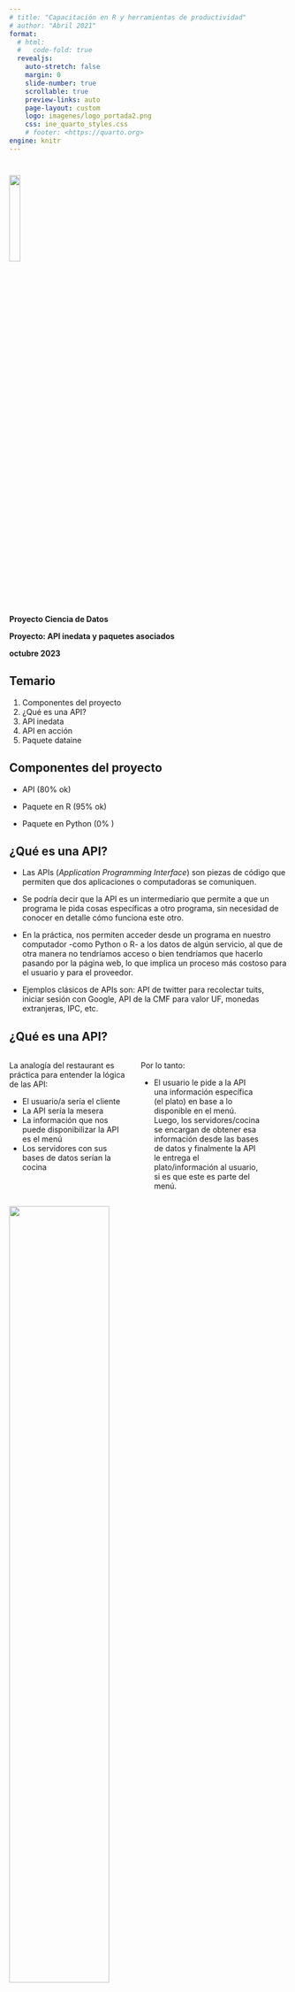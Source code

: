 ```yaml
---
# title: "Capacitación en R y herramientas de productividad"
# author: "Abril 2021"
format:
  # html:
  #   code-fold: true
  revealjs:
    auto-stretch: false
    margin: 0
    slide-number: true
    scrollable: true
    preview-links: auto
    page-layout: custom
    logo: imagenes/logo_portada2.png
    css: ine_quarto_styles.css
    # footer: <https://quarto.org>
engine: knitr
---
```


#

<!---
# TODO: this does not work
 .linea-superior[]
.linea-inferior[] 
--->

<!---
# TODO: this does not work
 ![](imagenes/logo_portada2.png){.center style="width: 20%;"}   
--->

[]{.linea-superior} 
[]{.linea-inferior} 


<!---
 <img src="imagenes/logo_portada2.png" style="width: 20%"/>  
--->

[<img src="imagenes/logo_portada2.png" width="20%"/> ]{.center-justified}


[**Proyecto Ciencia de Datos**]{.big-par .center-justified}

[**Proyecto: API inedata y paquetes asociados**]{.big-par .center-justified}

[**octubre 2023**]{.big-par .center-justified}


## Temario

1. Componentes del proyecto
2. ¿Qué es una API?
3. API inedata
4. API en acción
4. Paquete dataine


## Componentes del proyecto

- API (80% ok)

- Paquete en R (95% ok)

- Paquete en Python (0% )




## ¿Qué es una API?



::: {.incremental}
- Las APIs (_Application Programming Interface_) son piezas de código que permiten que dos aplicaciones o computadoras se comuniquen.

- Se podría decir que la API es un intermediario que permite a que un programa le pida cosas específicas a otro programa, sin necesidad 
de conocer en detalle cómo funciona este otro.


- En la práctica, nos permiten acceder desde un programa en nuestro computador -como Python o R- a los datos de algún servicio, al que de otra manera no tendríamos acceso o bien tendríamos que hacerlo pasando por la página web, lo que implica un proceso más costoso para el usuario y para el proveedor.

- Ejemplos clásicos de APIs son: API de twitter para recolectar tuits, iniciar sesión con Google, API de la CMF para valor UF, monedas extranjeras, IPC, etc.
:::

## ¿Qué es una API?

::::{.columns}

:::{.column style='flex: 0.45' .medium-par} 
La analogía del restaurant es práctica para entender la lógica de las API:

- El usuario/a sería el cliente
- La API sería la mesera
- La información que nos puede disponibilizar la API es el menú
- Los servidores con sus bases de datos serían la cocina

:::


:::{.column style='flex: 0.45' .medium-par} 
Por lo tanto:

- El usuario le pide a la API una información específica (el plato) en base a lo disponible 
en el menú. Luego, los servidores/cocina se encargan de obtener esa información desde las
bases de datos y finalmente la API le entrega el plato/información al usuario, si es que este es
parte del menú.
:::

::::

[<img src="imagenes/api_restaurant.webp" width="60%" />]{.center}


## ¿Qué es una API?

<img src="imagenes/rest-api.jpg" width="100%" style="float: right;" />




## Uso y motivación

:::{.incremental .medium-par}
- La API del INE da acceso directo a las tablas publicadas por el INE, evitándole a sus usuarios pasar
por la página web, además de entregar información como nombres de las columnas e
información descriptiva de las tablas.
  - Actualmente se encuentran disponibles EPF, ENUSC, ESI y ENE
  
- La idea de su creación es facilitar el acceso a datos a usuarios más avanzados, que conocen este tipo de herramientas.

- El paquete, además, permite acceder a la API en un formato más familiar, que sea cómodo para usuarios y usuarias de nivel intermedio
:::

## La API inedata

:::{.incremental .medium-par}

- La API está compuesta por 4 _endpoints_ principales
  - Un _endpoint_ es una ruta dentro de la API que tiene asignada una tarea específica
  
- Estos son:
  - `/data`: Se ingresa `.json` que contiene la encuesta y versión y opcionalmente una lista de columnas. Si no se ingresa lista de columnas devuelve tabla con todas sus columnas, caso contrario se filtran columnas. Esta se devuelve en formato `.json`
    - `.json` es una forma estándar y flexible de dar formato y estructura a los datos, facilitando su transmisión
:::


:::: {.r-stack}
::: {.fragment .fade-in-then-out }
Uso:

  <p align="center">
  
::::{.columns}

:::{.column style='flex: 0.3' } 
  <img src="imagenes/get_data_curl.png" style="width:100%; margin-right:20px;"  />
:::

:::{.column style='flex: 0.3' } 
  <img src="imagenes/get_data_python.png"style="width:100%; margin-right:20px;" />
:::

:::{.column style='flex: 0.3' } 
  <img src="imagenes/get_data_r.png"style="width:100%; margin-right:20px;" />
:::

::::
</p>
:::

::: {.fragment .fade-in-then-out }
Resultado:

<img src="imagenes/output_get_data.png" width="65%" />

:::    

::::
## La API inedata


::: {.medium-par}
- La API está compuesta por 4 _endpoints_ principales
  - Un _endpoint_ es una ruta dentro de la API que tiene asignada una tarea específica
  
- Estos son:

  - `/colnames`: se le entrega un dataset y una versión y a cambio entrega las columnas de esa tabla.


:::


::: {.fragment}
Uso:

     http://127.0.0.1:8000/colnames?dataset=epf_gastos&version=viii


:::

::: {.fragment}
Resultado:

     {"data":["index","ï»¿ZONA","FOLIO_V","FOLIO","FE","VARSTRAT","VARUNIT","CCIF","D","G","C","SC","P","GASTO","GLOSA"]}


:::
    

## La API inedata


::: {.medium-par}
- La API está compuesta por 4 _endpoints_ principales
  - Un _endpoint_ es una ruta dentro de la API que tiene asignada una tarea específica
  
- Estos son:

  - `/info`: entrega información descriptiva de las tablas disponibles. Opcionalmente se puede ingresar una encuesta para filtrar, obteniendo la información de las tablas asociadas a esa encuesta


:::

::: {.fragment}
Uso:

     http://127.0.0.1:8000/info?dataset_filter=epf_gastos


:::

::: {.fragment}
Resultado:

     "[{\"survey\":\"epf_gastos\",\"version\":\"vii\",\"n_row\":641938,\"n_col\":12,\"file_size\":32763938},{\"survey\":\"epf_gastos\",\"version\":\"viii\",\"n_row\":1064239,\"n_col\":15,\"file_size\":85938002}]"


:::
   

## La API inedata


::: {.medium-par}
- La API está compuesta por 4 _endpoints_ principales
  - Un _endpoint_ es una ruta dentro de la API que tiene asignada una tarea específica
  
- Estos son:

  - `/uploadfile`: permite subir tablas nuevas, que podrán ser consultadas en un futuro.
    - Solo para administradores de la API.
    - Es posible que este _endpoint_ cambie considerablemente.


:::

::: {.fragment}
UI al ingresar al endpoint:

<img src="imagenes/uploadfile.png" style="width:60%; margin-right:20px;" />

:::

## API en acción

Al entrar a la URL, se nos envía directamente a la documentación, que, junto con explicar cada _endpoint_
nos permite probarlos.

Probemos la api!




## Paquete dataine

El paquete dataine se conecta a la API y facilita la descarga de datos desde el código de R

. . .

**posee cuatro funciones principales:**

:::{.incremental .medium-par}

- get_catalog()

- get_columns()

- get_data()

- get_many_data()

:::

## Principales funciones


**get_catalog()**

:::{.incremental .medium-par}

- Nos permite obtener el catálogo de encuestas cargadas en la API

- Posee el parámetro **dataset** para traer solamente los datos de una encuesta en específico

- Veamos como funciona

:::

. . .

**get_columns()**

:::{.incremental .medium-par}

- Nos permite obtener los nombres de las variables de alguna encuesta

- Posee dos parámetros obligatorios, **dataset** y **version** para traer los nombres específicos

- Veamos como funciona

:::



## Principales funciones


**get_data()**

:::{.incremental .medium-par}

- Es la función principal, nos permite traer *un* dataset de una encuesta en específico

- Posee cuatro parámetros: **dataset**, **version**, **col_list** y **save_where**

- **col_list**: nos permite traer solo algunas variables del dataset, lo que alivia mucho la descarga (funciona desde el request a la api)

- **save_where**: Este parametro nos permite definir donde se almacenará el dataset descargado, tiene 4 opciones:

  + Si seteamos como **"renviron"** almacena solo en la memoria del ambiente de R, (tiene un warning y prompt para cuidar la memoria ram)

  + Si seteamos como **"disk"**, almacenará en un directorio llamado ***data/*** en el Working directory, pero no en el ambiente de R

  + Si seteamos **"both"**, se almacena en ambas partes
  
  - Finalmente, si seteamos **no_message**, se apagará el _warning_ y prompt, los datos se cargarán en el ambiente de R, **!!bajo su responsabilidad¡¡**
  
  
- Veamos como funciona  

:::

## Principales funciones


**get_many_data()**

:::{.incremental .medium-par}

- Es una función *wrapper* de **get_data**, que nos permite traer multiples versiones de un dataset en una sola función

- Posee seis parámetros: **dataset**, **from**, **to**, **col_list**, **save_where**, **memory_warning_limit**

- **to** y **from**: nos permiten llamar a un rango de versiones, generando un vector internamente

- **memory_warning_limit**: permite setear el limite de memoria que gatilla el warning, al descargar en la memoria de R

- Veamos como funciona

:::


## Pasos a seguir

:::{.incremental }

- Prepararación para apertura al público (seguridad, conversaciones con SDTI)
- Ampliar el número de productos disponibles
- Incluir datos de series de tiempo de indicadores económicos (desempleo, IPC, etc)
- Reformar el método de subida de datos nuevos  y su autentificación
- Replicar el paquete dataine en Python

:::



#

[]{.linea-superior} 
[]{.linea-inferior} 

<img src="imagenes/logo_portada2.png" width="20%"/>  


[**Proyecto Ciencia de Datos**]{.big-par .center-justified}

[**API inedata y paquetes asociados**]{.big-par .center-justified}

[**Octubre 2023**]{.big-par .center-justified}


